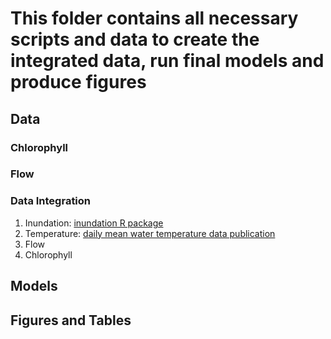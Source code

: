 # This folder contains all necessary scripts and data to create the integrated data, run final models and produce figures 

## Data

### Chlorophyll
### Flow
### Data Integration
1. Inundation: [inundation R package](https://github.com/goertler/inundation)
2. Temperature: [daily mean water temperature data publication](https://portal.edirepository.org/nis/mapbrowse?packageid=edi.1178.2)
3. Flow
4. Chlorophyll

## Models

## Figures and Tables
